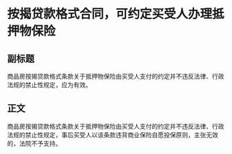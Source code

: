 # 按揭贷款格式合同，可约定买受人办理抵押物保险
## 副标题
商品房按揭贷款格式条款关于抵押物保险由买受人支付的约定并不违反法律、行政法规的禁止性规定，应为有效。
## 正文
商品房按揭贷款格式条款关于抵押物保险由买受人支付的约定并不违反法律、行政法规的禁止性规定，事后买受人以该条款违背商业保险自愿投保原则，主张无效的，法院不予支持。